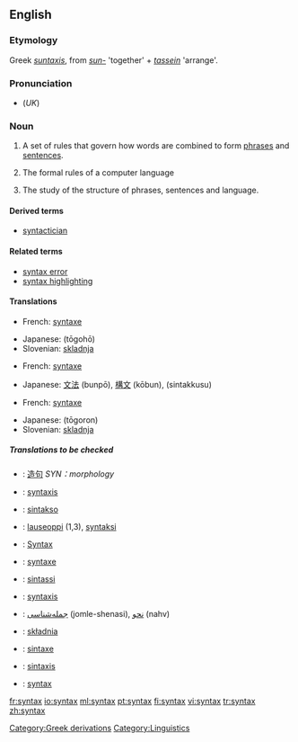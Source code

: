 ==English==

===Etymology===
Greek ''[[suntaxis]]'', from ''[[sun-]]'' 'together' + ''[[tassein]]'' 'arrange'.

===Pronunciation===
* (''UK'') {{IPA|/ˈsɪntæks/}}

===Noun===
{{wikipedia}}
{{en-noun|-}}

# A set of rules that govern how words are combined to form [[phrase]]s and [[sentence]]s.
# {{computer}} The formal rules of a computer language
# {{linguistics}} The study of the structure of phrases, sentences and language.

====Derived terms====
*[[syntactician]]

====Related terms====
*[[syntax error]]
*[[syntax highlighting]]

====Translations====
{{trans-top|set of rules that govern how words are combined}}
*French: [[syntaxe]] {{f}}
{{trans-mid}}
*Japanese: {{JAchar|[[統語法]]}} (tōgohō)
*Slovenian: [[skladnja]]
{{trans-bottom}}

{{trans-top|formal rules of a computer language}}
*French: [[syntaxe]] {{f}}
{{trans-mid}}
*Japanese: [[文法]] (bunpō), [[構文]] (kōbun), {{JAchar|[[シンタックス]]}} (sintakkusu)
{{trans-bottom}}

{{trans-top|study of the structure of phrases and sentences}}
*French: [[syntaxe]] {{f}}
{{trans-mid}}
*Japanese: {{JAchar|[[統語論]]}} (tōgoron)
*Slovenian: [[skladnja]]
{{trans-bottom}}

=====Translations to be checked=====
<!--Remove this section once all of the translations below have been moved into the tables above.-->
{{checktrans}}
*{{ttbc|Chinese}}: [[造句]] ''SYN：morphology''
*{{ttbc|Dutch}}: [[syntaxis]] {{f}}
*{{ttbc|Esperanto}}: [[sintakso]]
*{{ttbc|Finnish}}: [[lauseoppi]] (1,3), [[syntaksi]]
*{{ttbc|German}}: [[Syntax]] {{f}}
*{{ttbc|Interlingua}}: [[syntaxe]]
*{{ttbc|Italian}}: [[sintassi]]
*{{ttbc|Latin}}: [[syntaxis]] {{f}}
*{{ttbc|Persian}}: [[جمله‌شناسی]] (jomle-shenasi), [[نحو]] (nahv)
*{{ttbc|Polish}}: [[składnia]] {{f}}
*{{ttbc|Portuguese}}: [[sintaxe]] {{f}}
*{{ttbc|Spanish}}: [[sintaxis]] {{f}}
*{{ttbc|Swedish}}: [[syntax]]

[[Category:Greek derivations]]
[[Category:Linguistics]]

[[fr:syntax]]
[[io:syntax]]
[[ml:syntax]]
[[pt:syntax]]
[[fi:syntax]]
[[vi:syntax]]
[[tr:syntax]]
[[zh:syntax]]
